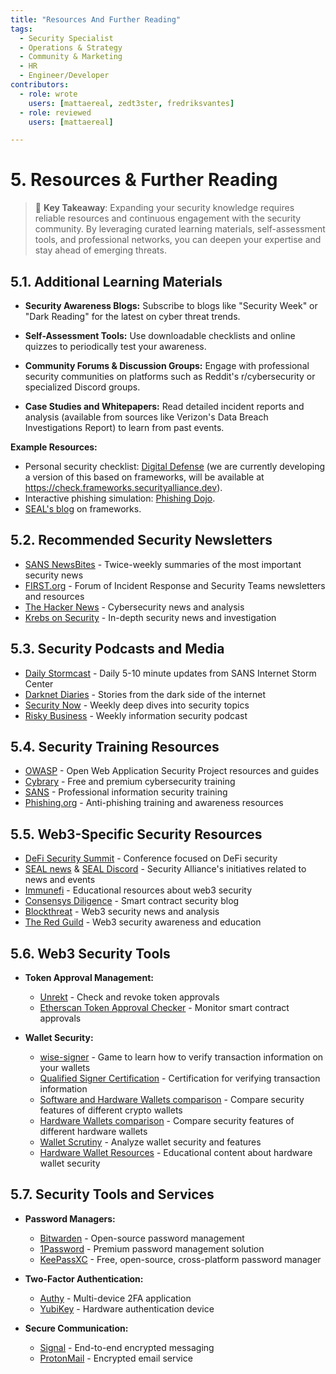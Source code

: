 ```yaml
---
title: "Resources And Further Reading"
tags:
  - Security Specialist
  - Operations & Strategy
  - Community & Marketing
  - HR
  - Engineer/Developer
contributors:
  - role: wrote
    users: [mattaereal, zedt3ster, fredriksvantes]
  - role: reviewed
    users: [mattaereal]

---
```



<TagProvider>
<TagFilter />

<TagList tags={frontmatter.tags} />
<AttributionList contributors={frontmatter.contributors} />

# 5. Resources & Further Reading

> 🔑 **Key Takeaway**: Expanding your security knowledge requires reliable resources and continuous engagement with the security community. By leveraging curated learning materials, self-assessment tools, and professional networks, you can deepen your expertise and stay ahead of emerging threats.

## 5.1. Additional Learning Materials

- **Security Awareness Blogs:**
Subscribe to blogs like "Security Week" or "Dark Reading" for the latest on cyber threat trends.

- **Self-Assessment Tools:**
Use downloadable checklists and online quizzes to periodically test your awareness.

- **Community Forums & Discussion Groups:**
Engage with professional security communities on platforms such as Reddit's r/cybersecurity or specialized Discord groups.

- **Case Studies and Whitepapers:**
Read detailed incident reports and analysis (available from sources like Verizon's Data Breach Investigations Report) to learn from past events.

**Example Resources:**

- Personal security checklist: [Digital Defense](https://digital-defense.io) (we are currently developing a version of this based on frameworks, will be available at https://check.frameworks.securityalliance.dev).
- Interactive phishing simulation: [Phishing Dojo](https://phishing.therektgames.com).
- [SEAL's blog](https://securityalliance.org/news) on frameworks.

## 5.2. Recommended Security Newsletters

- [SANS NewsBites](https://www.sans.org/newsletters/newsbites/) - Twice-weekly summaries of the most important security news
- [FIRST.org](https://www.first.org/) - Forum of Incident Response and Security Teams newsletters and resources
- [The Hacker News](https://thehackernews.com/) - Cybersecurity news and analysis
- [Krebs on Security](https://krebsonsecurity.com/) - In-depth security news and investigation

## 5.3. Security Podcasts and Media

- [Daily Stormcast](https://isc.sans.edu/podcast.html) - Daily 5-10 minute updates from SANS Internet Storm Center
- [Darknet Diaries](https://darknetdiaries.com/) - Stories from the dark side of the internet
- [Security Now](https://twit.tv/shows/security-now) - Weekly deep dives into security topics
- [Risky Business](https://risky.biz/) - Weekly information security podcast

## 5.4. Security Training Resources

- [OWASP](https://owasp.org/) - Open Web Application Security Project resources and guides
- [Cybrary](https://www.cybrary.it/) - Free and premium cybersecurity training
- [SANS](https://www.sans.org/) - Professional information security training
- [Phishing.org](https://www.phishing.org/) - Anti-phishing training and awareness resources

## 5.5. Web3-Specific Security Resources

- [DeFi Security Summit](https://defisecuritysummit.org/) - Conference focused on DeFi security
- [SEAL news](https://securityalliance.org/news) & [SEAL Discord](https://discord.gg/seal) - Security Alliance's initiatives related to news and events
- [Immunefi](https://immunefi.com/learn/) - Educational resources about web3 security
- [Consensys Diligence](https://consensys.io/diligence/blog/) - Smart contract security blog
- [Blockthreat](https://blockthreat.io/) - Web3 security news and analysis
- [The Red Guild](https://blog.theredguild.org/) - Web3 security awareness and education

## 5.6. Web3 Security Tools

- **Token Approval Management:**
  - [Unrekt](https://app.unrekt.net/) - Check and revoke token approvals
  - [Etherscan Token Approval Checker](https://etherscan.io/tokenapprovalchecker) - Monitor smart contract approvals

- **Wallet Security:**
  - [wise-signer](https://wise-signer.cyfrin.io/) - Game to learn how to verify transaction information on your wallets
  - [Qualified Signer Certification](https://updraft.cyfrin.io/certifications/qualified-web3-signer) - Certification for verifying transaction information
  - [Software and Hardware Wallets comparison](https://wallet.page) - Compare security features of different crypto wallets
  - [Hardware Wallets comparison](https://www.hardware-wallets.net/) - Compare security features of different hardware wallets  
  - [Wallet Scrutiny](https://walletscrutiny.com/) - Analyze wallet security and features
  - [Hardware Wallet Resources](https://trezor.io/learn) - Educational content about hardware wallet security

## 5.7. Security Tools and Services

- **Password Managers:**
  - [Bitwarden](https://bitwarden.com/) - Open-source password management
  - [1Password](https://1password.com/) - Premium password management solution
  - [KeePassXC](https://keepassxc.org/) - Free, open-source, cross-platform password manager

- **Two-Factor Authentication:**
  - [Authy](https://authy.com/) - Multi-device 2FA application
  - [YubiKey](https://www.yubico.com/) - Hardware authentication device

- **Secure Communication:**
  - [Signal](https://signal.org/) - End-to-end encrypted messaging
  - [ProtonMail](https://protonmail.com/) - Encrypted email service

</TagProvider>